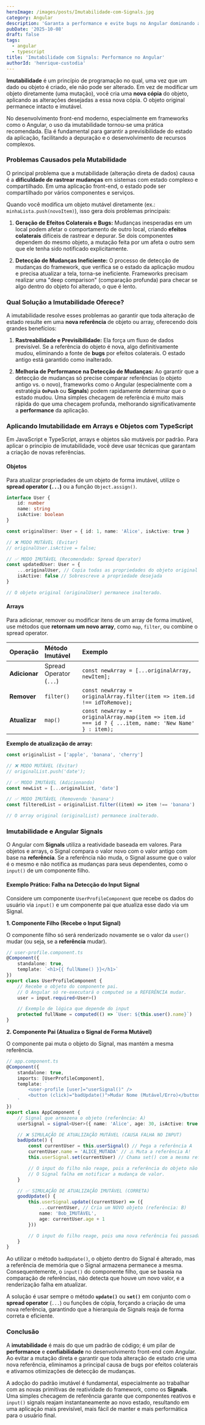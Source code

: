 ```yaml
---
heroImage: /images/posts/Imutabilidade-com-Signals.jpg
category: Angular
description: 'Garanta a performance e evite bugs no Angular dominando a imutabilidade. Entenda como atualizar arrays/objetos e por que ela é crucial para os Signals e Inputs.'
pubDate: '2025-10-08'
draft: false
tags:
  - angular
  - typescript
title: 'Imutabilidade com Signals: Performance no Angular'
authorId: 'henrique-custodia'
---
```



**Imutabilidade** é um princípio de programação no qual, uma vez que um dado ou objeto é criado, ele não pode ser alterado. Em vez de modificar um objeto diretamente (uma mutação), você cria uma **nova cópia** do objeto, aplicando as alterações desejadas a essa nova cópia. O objeto original permanece intacto e imutável.

No desenvolvimento front-end moderno, especialmente em frameworks como o Angular, o uso da imutabilidade tornou-se uma prática recomendada. Ela é fundamental para garantir a previsibilidade do estado da aplicação, facilitando a depuração e o desenvolvimento de recursos complexos.

### Problemas Causados pela Mutabilidade

O principal problema que a mutabilidade (alteração direta de dados) causa é a **dificuldade de rastrear mudanças** em sistemas com estado complexo e compartilhado. Em uma aplicação front-end, o estado pode ser compartilhado por vários componentes e serviços.

Quando você modifica um objeto mutável diretamente (ex.: `minhaLista.push(novoItem)`), isso gera dois problemas principais:

1.  **Geração de Efeitos Colaterais e Bugs:** Mudanças inesperadas em um local podem afetar o comportamento de outro local, criando **efeitos colaterais** difíceis de rastrear e depurar. Se dois componentes dependem do mesmo objeto, a mutação feita por um afeta o outro sem que ele tenha sido notificado explicitamente.

2.  **Detecção de Mudanças Ineficiente:** O processo de detecção de mudanças do framework, que verifica se o estado da aplicação mudou e precisa atualizar a tela, torna-se ineficiente. Frameworks precisam realizar uma "deep comparison" (comparação profunda) para checar se algo dentro do objeto foi alterado, o que é lento.

### Qual Solução a Imutabilidade Oferece?

A imutabilidade resolve esses problemas ao garantir que toda alteração de estado resulte em uma **nova referência** de objeto ou array, oferecendo dois grandes benefícios:

1.  **Rastreabilidade e Previsibilidade:** Ela força um fluxo de dados previsível. Se a referência do objeto é nova, algo definitivamente mudou, eliminando a fonte de **bugs** por efeitos colaterais. O estado antigo está garantido como inalterado.

2.  **Melhoria de Performance na Detecção de Mudanças:** Ao garantir que a detecção de mudanças só precise comparar referências (o objeto antigo vs. o novo), frameworks como o Angular (especialmente com a estratégia **`OnPush`** ou **Signals**) podem rapidamente determinar que o estado mudou. Uma simples checagem de referência é muito mais rápida do que uma checagem profunda, melhorando significativamente a **performance** da aplicação.

### Aplicando Imutabilidade em Arrays e Objetos com TypeScript

Em JavaScript e TypeScript, arrays e objetos são mutáveis por padrão. Para aplicar o princípio de imutabilidade, você deve usar técnicas que garantam a criação de novas referências.

#### Objetos

Para atualizar propriedades de um objeto de forma imutável, utilize o **spread operator (`...`)** ou a função `Object.assign()`.

```typescript
interface User {
	id: number
	name: string
	isActive: boolean
}

const originalUser: User = { id: 1, name: 'Alice', isActive: true }

// ❌ MODO MUTÁVEL (Evitar)
// originalUser.isActive = false;

// ✅ MODO IMUTÁVEL (Recomendado: Spread Operator)
const updatedUser: User = {
	...originalUser, // Copia todas as propriedades do objeto original
	isActive: false // Sobrescreve a propriedade desejada
}

// O objeto original (originalUser) permanece inalterado.
```

#### Arrays

Para adicionar, remover ou modificar itens de um array de forma imutável, use métodos que **retornam um novo array**, como `map`, `filter`, ou combine o spread operator.

| Operação      | Método Imutável         | Exemplo                                                                                              |
| :------------ | :---------------------- | :--------------------------------------------------------------------------------------------------- |
| **Adicionar** | Spread Operator (`...`) | `const newArray = [...originalArray, newItem];`                                                      |
| **Remover**   | `filter()`              | `const newArray = originalArray.filter(item => item.id !== idToRemove);`                             |
| **Atualizar** | `map()`                 | `const newArray = originalArray.map(item => item.id === id ? { ...item, name: 'New Name' } : item);` |

**Exemplo de atualização de array:**

```typescript
const originalList = ['apple', 'banana', 'cherry']

// ❌ MODO MUTÁVEL (Evitar)
// originalList.push('date');

// ✅ MODO IMUTÁVEL (Adicionando)
const newList = [...originalList, 'date']

// ✅ MODO IMUTÁVEL (Removendo 'banana')
const filteredList = originalList.filter((item) => item !== 'banana')

// O array original (originalList) permanece inalterado.
```

### Imutabilidade e Angular Signals

O Angular com **Signals** utiliza a reatividade baseada em valores. Para objetos e arrays, o Signal compara o valor novo com o valor antigo com base na **referência**. Se a referência não muda, o Signal assume que o valor é o mesmo e não notifica as mudanças para seus dependentes, como o `input()` de um componente filho.

#### Exemplo Prático: Falha na Detecção do Input Signal

Considere um componente `UserProfileComponent` que recebe os dados do usuário via `input()` e um componente pai que atualiza esse dado via um Signal.

**1. Componente Filho (Recebe o Input Signal)**

O componente filho só será renderizado novamente se o valor da `user()` mudar (ou seja, se a **referência** mudar).

```typescript
// user-profile.component.ts
@Component({
	standalone: true,
	template: `<h1>{{ fullName() }}</h1>`
})
export class UserProfileComponent {
	// Recebe o objeto do componente pai.
	// O Angular só re-executará o computed se a REFERÊNCIA mudar.
	user = input.required<User>()

	// Exemplo de lógica que depende do input
	protected fullName = computed(() => `User: ${this.user().name}`)
}
```

**2. Componente Pai (Atualiza o Signal de Forma Mutável)**

O componente pai muta o objeto do Signal, mas mantém a mesma referência.

```typescript
// app.component.ts
@Component({
	standalone: true,
	imports: [UserProfileComponent],
	template: `
		<user-profile [user]="userSignal()" />
		<button (click)="badUpdate()">Mudar Nome (Mutável/Erro)</button>
	`
})
export class AppComponent {
	// Signal que armazena o objeto (referência: A)
	userSignal = signal<User>({ name: 'Alice', age: 30, isActive: true })

	// ❌ SIMULAÇÃO DE ATUALIZAÇÃO MUTÁVEL (CAUSA FALHA NO INPUT)
	badUpdate() {
		const currentUser = this.userSignal() // Pega a referência A
		currentUser.name = 'ALICE_MUTADA' // ⚠️ Muta a referência A!
		this.userSignal.set(currentUser) // Chama set() com a mesma referência A

		// O input do filho não reage, pois a referência do objeto não mudou.
		// O Signal falha em notificar a mudança de valor.
	}

	// ✅ SIMULAÇÃO DE ATUALIZAÇÃO IMUTÁVEL (CORRETA)
	goodUpdate() {
		this.userSignal.update((currentUser) => ({
			...currentUser, // Cria um NOVO objeto (referência: B)
			name: 'Bob_IMUTÁVEL',
			age: currentUser.age + 1
		}))

		// O input do filho reage, pois uma nova referência foi passada.
	}
}
```

Ao utilizar o método `badUpdate()`, o objeto dentro do Signal é alterado, mas a referência de memória que o Signal armazena permanece a mesma. Consequentemente, o `input()` do componente filho, que se baseia na comparação de referências, não detecta que houve um novo valor, e a renderização falha em atualizar.

A solução é usar sempre o método **`update()`** ou **`set()`** em conjunto com o **spread operator** (`...`) ou funções de cópia, forçando a criação de uma nova referência, garantindo que a hierarquia de Signals reaja de forma correta e eficiente.

### Conclusão

A **imutabilidade** é mais do que um padrão de código; é um pilar de **performance** e **confiabilidade** no desenvolvimento front-end com Angular. Ao evitar a mutação direta e garantir que toda alteração de estado crie uma nova referência, eliminamos a principal causa de bugs por efeitos colaterais e ativamos otimizações de detecção de mudanças.

A adoção do padrão imutável é fundamental, especialmente ao trabalhar com as novas primitivas de reatividade do framework, como os **Signals**. Uma simples checagem de referência garante que componentes reativos e `input()` signals reajam instantaneamente ao novo estado, resultando em uma aplicação mais previsível, mais fácil de manter e mais performática para o usuário final.

